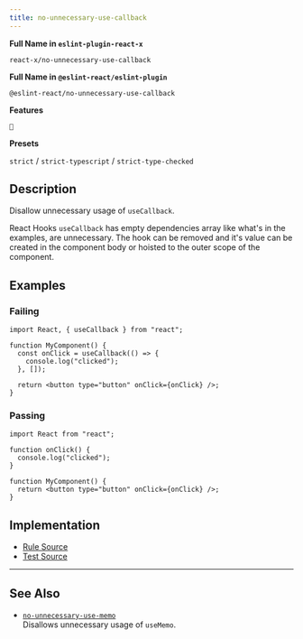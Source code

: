 ```yaml
---
title: no-unnecessary-use-callback
---
```


**Full Name in `eslint-plugin-react-x`**

```plain copy
react-x/no-unnecessary-use-callback
```

**Full Name in `@eslint-react/eslint-plugin`**

```plain copy
@eslint-react/no-unnecessary-use-callback
```

**Features**

`🧪`

**Presets**

`strict` / `strict-typescript` / `strict-type-checked`
## Description

Disallow unnecessary usage of `useCallback`.

React Hooks `useCallback` has empty dependencies array like what's in the examples, are unnecessary. The hook can be removed and it's value can be created in the component body or hoisted to the outer scope of the component.

## Examples

### Failing

```tsx
import React, { useCallback } from "react";

function MyComponent() {
  const onClick = useCallback(() => {
    console.log("clicked");
  }, []);

  return <button type="button" onClick={onClick} />;
}
```

### Passing

```tsx
import React from "react";

function onClick() {
  console.log("clicked");
}

function MyComponent() {
  return <button type="button" onClick={onClick} />;
}
```

## Implementation

- [Rule Source](https://github.com/Rel1cx/eslint-react/tree/main/packages/plugins/eslint-plugin-react-x/src/rules/no-unnecessary-use-callback.ts)
- [Test Source](https://github.com/Rel1cx/eslint-react/tree/main/packages/plugins/eslint-plugin-react-x/src/rules/no-unnecessary-use-callback.spec.ts)

---

## See Also

- [`no-unnecessary-use-memo`](./no-unnecessary-use-memo)\
  Disallows unnecessary usage of `useMemo`.
